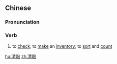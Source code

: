 ==Chinese==
{{zh-forms|s=清点}}

===Pronunciation===
{{zh-pron
|m=qīngdiǎn
|c=cing1 dim2
|mn=qz,xm,zz:cheng-tiám
|cat=v
}}

===Verb===
{{zh-verb}}

# to [[check]]; to [[make]] an [[inventory]]; to [[sort]] and [[count]]

[[hu:清點]]
[[zh:清點]]